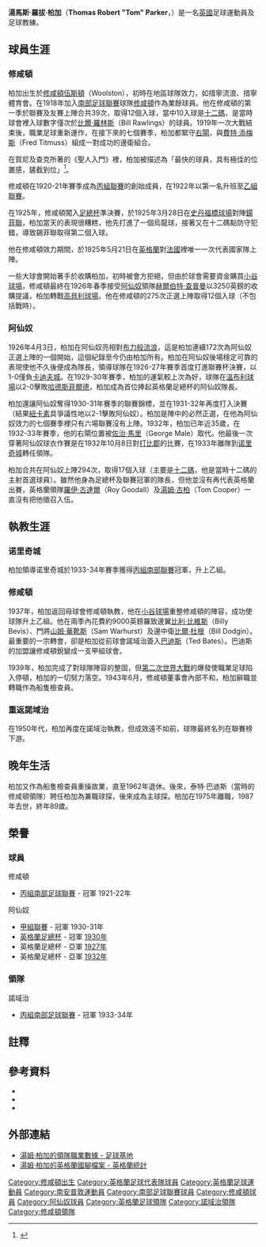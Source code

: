 {{noteta
|G1=EPL
|G2=football
|T=zh-hans:汤姆·帕克;zh-hk:湯姆·柏加;zh-tw:湯姆·帕克;
|1=zh-hans:帕克;zh-hk:柏加;zh-tw:帕克;
|2=zh-hans:罗伯特;zh-hk:羅拔;zh-tw:羅伯特;
}}
{{Football manager infobox
| playername          = 湯姆·柏加<br />''Tom Parker'' 
| fullname            = Thomas Robert Parker<br />湯馬斯·羅拔·柏加
| image               = 
| height = {{height|ft=5|in=10}}
| nickname = 
| dateofbirth = {{birth date|1897|11|19|df=y}}
| cityofbirth = [[修咸頓|修咸頓]]
| countryofbirth = [[英國|英國]]
| dateofdeath = {{death date and age|1987|11|1|1897|11|19|df=y}}
| cityofdeath = [[修咸頓|修咸頓]]
| countryofdeath = [[英國|英國]]
| currentclub = 已故 
| clubnumber = 
| position = [[後衛_(足球)|右閘]] 
| youthyears = 
| youthclubs = 
| years               = 1919-26 <br>1926-33
| clubs               = [[南安普頓足球俱樂部|修咸頓]]<br> [[阿森納足球俱樂部|阿仙奴]]
| caps(goals)         = 246 (11)<br />258 (17)
| nationalyears       = 1925
| nationalteam        = [[英格蘭足球代表隊|英格蘭]]
| nationalcaps(goals) = {{0}}{{0}}1 {{0}}(0)
| manageryears = 1933-37 <br>1937-43 <br>1955-57 
| managerclubs = [[诺里奇城足球俱乐部|诺里奇城]] <br>[[南安普頓足球俱樂部|修咸頓]] <br>[[诺里奇城足球俱乐部|诺里奇城]]
| pcupdate            = 
| ntupdate            = 
}}
'''湯馬斯·羅拔·柏加'''（'''Thomas Robert "Tom" Parker'''，{{bd|1897年|11月19日|1987年|11月1日|catIdx=Parker, Tom}}）是一名[[英國|英國]]足球運動員及足球教練。

== 球員生涯 ==

=== 修咸頓 ===

柏加出生於[[修咸頓|修咸頓]][[伍斯頓|伍斯頓]]（Woolston），初時在地區球隊效力，如措寧流浪、措寧體育會。在1918年加入[[南部足球聯賽|南部足球聯賽]]球隊[[南安普頓足球俱樂部|修咸頓]]作為業餘球員。他在修咸頓的第一季於聯賽及友賽上陣合共39次，取得12個入球，當中10入球是[[十二碼|十二碼]]，是當時球會裡入球數字僅次於[[比爾·羅林斯|比爾·羅林斯]]（Bill Rawlings）的球員。1919年一次大戰結束後，職業足球重新運作，在接下來的七個賽季，柏加都緊守[[後衛_(足球)|右閘]]，與[[費特·添梅斯|費特·添梅斯]]（Fred Titmuss）組成一對成功的邊衛組合。

在賀尼及查克所著的《聖人入門》裡，柏加被描述為「最快的球員，具有極佳的位置感，鏟截到位」<ref>{{cite book |author=鄧肯·賀尼及加里·查克|title=《聖人入門》|   publisher= ACL & Polar Publishing |   year=1992|    pages=p.266 |   id=ISBN 0-9514862-3-3}}</ref>。

修咸頓在1920-21年賽季成為[[丙組足球聯賽|丙組聯賽]]的創始成員，在1922年以第一名升班至[[乙組足球聯賽|乙組聯賽]]。

在1925年，修咸頓闖入[[英格蘭足總杯|足總杯]]準決賽，於1925年3月28日在[[史丹福橋球場|史丹福橋球場]]對陣[[謝菲爾德聯足球俱樂部|鍚菲聯]]，柏加當天的表現很糟糕，他先打進了一個烏龍球，接著又在十二碼點防守犯錯，導致錫菲聯取得第二個入球。

他在修咸頓效力期間，於1925年5月21日在[[英格蘭足球代表隊|英格蘭]]對[[法國國家足球隊|法國]]裡唯一一次代表國家隊上陣。

一些大球會開始著手於收購柏加，初時被會方拒絕，但由於球會需要資金購買[[小谷球場|小谷球場]]，修咸頓最終在1926年春季接受[[阿森納足球俱樂部|阿仙奴]]領隊[[赫爾伯特·查普曼|赫爾伯特·查普曼]]以3250英鎊的收購提議，柏加轉戰[[高貝利球場|高貝利球場]]。他在修咸頓的275次正選上陣取得12個入球（不包括戰時）。

=== 阿仙奴 ===

1926年4月3日，柏加在阿仙奴亮相對[[布萊克本流浪者足球俱樂部|布力般流浪]]，這是柏加連續172次為阿仙奴正選上陣的一個開始，這個紀錄至今仍由柏加所有。柏加在阿仙奴後場穩定可靠的表現使他不久後便成為隊長，領導球隊在1926-27年賽季首度打進聯賽杯決賽，以1-0僅負[[卡迪夫城足球俱樂部|卡迪夫城]]。在1929-30年賽季，柏加的運氣較上次為好，球隊在[[溫布利球場|溫布利球場]]以2-0擊敗[[哈德斯菲爾德足球俱樂部|哈德斯菲爾德]]，柏加成為首位捧起英格蘭足總杯的阿仙奴隊長。

柏加還讓阿仙奴奪得1930-31年賽季的聯賽錦標，並在1931-32年再度打入決賽（結果[[紐卡素足球會|紐卡素]]具爭議性地以2-1擊敗阿仙奴）。柏加是陣中的必然正選，在他為阿仙奴效力的七個賽季裡只有六場聯賽沒有上陣。1932年，柏加已年近35歲，在1932-33年賽季，他的右閘位置被[[佐治·馬里|佐治·馬里]]（George Male）取代。他最後一次穿著阿仙奴球衣作賽是在1932年10月8日對[[德比郡足球俱樂部|打比郡]]的比賽，在1933年離隊到[[诺里奇城足球俱乐部|诺里奇城]]轉任領隊。

柏加合共在阿仙奴上陣294次，取得17個入球（主要是[[十二碼|十二碼]]，他是當時十二碼的主射首選球員）。雖然他身為足總杯及聯賽冠軍的隊長，但他並沒有再代表英格蘭出賽，英格蘭領隊[[羅伊·古達爾|羅伊·古達爾]]（Roy Goodall）及[[湯姆·古柏|湯姆·古柏]]（Tom Cooper）一直沒有把他徵召入伍。

== 執教生涯 ==
=== 诺里奇城 ===

柏加領導诺里奇城於1933-34年賽季獲得[[丙組南部足球聯賽|丙組南部聯賽]]冠軍，升上乙組。

=== 修咸頓 ===

1937年，柏加返回母球會修咸頓執教，他在[[小谷球場|小谷球場]]重整修咸頓的陣容，成功使球隊升上乙組。他在兩季內花費約9000英鎊羅致邊翼[[比利·比維斯|比利·比維斯]]（Billy Bevis）、門將[[山姆·華靴斯|山姆·華靴斯]]（Sam Warhurst）及邊中衛[[比爾·杜根|比爾·杜根]]（Bill Dodgin）。最重要的一宗轉會，卻是柏加從前球會諾域治簽入[[泰特·巴迪斯|巴迪斯]]（Ted Bates）。巴迪斯的加盟讓修咸頓銳變成一支甲組球會。

1939年，柏加完成了對球隊陣容的整固，但[[第二次世界大戰|第二次世界大戰]]的爆發使職業足球陷入停頓，柏加的一切努力落空。1943年6月，修咸頓董事會內部不和，柏加辭職並轉職作為船隻檢查員。

=== 重返諾域治 ===

在1950年代，柏加再度在諾域治執教，但成效遠不如前，球隊最終名列在聯賽榜下游。

== 晚年生活 ==

柏加又作為船隻檢查員重操故業，直至1962年退休。後來，泰特·巴迪斯（當時的修咸頓領隊）聘任柏加為兼職球探，後來成為主球探。柏加在1975年離職，1987年去世，終年89歲。

== 榮譽 ==

=== 球員 ===

;修咸頓
* [[丙組南部足球聯賽|丙組南部足球聯賽]] - 冠軍 1921-22年

;阿仙奴
* [[甲組足球聯賽|甲組聯賽]] - 冠軍 1930-31年
* [[英格蘭足總杯|英格蘭足總杯]] - 冠軍 [[1930年英格蘭足總杯決賽|1930年]] 
* 英格蘭足總杯 - 亞軍 [[1927年英格蘭足總杯決賽|1927年]] 
* 英格蘭足總杯 - 亞軍 [[1932年英格蘭足總杯決賽|1932年]]

=== 領隊 ===

;諾域治
* [[丙組南部足球聯賽|丙組南部足球聯賽]] - 冠軍 1933-34年

== 註釋 ==

{{reflist}}

== 參考資料 ==

*{{cite book |
   author=傑夫·哈里斯及東尼·霍格（編） |
   title=《阿仙奴傑出人物》 |
   publisher=Independent UK Sports |
   year=1995 |
   id=ISBN 1-899429-03-4 }}
*{{cite book |
   author=鄧肯·賀尼及加里·查克 |
   title=《聖人入門》|
   publisher= ACL & Polar Publishing |
   year=1992|
   id=ISBN 0-9514862-3-3}}
*{{cite web
 |url         = http://www.spartacus.schoolnet.co.uk/ARSEparker.htm
 |title       = 湯姆·柏加的生平
 |publisher   = Spartacus Educational
 |accessdate  = 12-11-2008
 |deadurl     = yes
 |archiveurl  = https://web.archive.org/web/20081013080244/http://www.spartacus.schoolnet.co.uk/ARSEparker.htm
 |archivedate = 2008-10-13
}}

== 外部連結 ==
*[http://www.soccerbase.com/managers2.sd?managerid=1219 湯姆·柏加的領隊職業數據 - 足球基地] {{Wayback|url=http://www.soccerbase.com/managers2.sd?managerid=1219 |date=20071001231532 }}
*[http://www.soccerbase.com/managers2.sd?managerid=1219 湯姆·柏加的英格蘭國腳檔案 - 英格蘭統計] {{Wayback|url=http://www.soccerbase.com/managers2.sd?managerid=1219 |date=20071001231532 }}

{{諾域治領隊}}
{{修咸頓領隊}}

{{DEFAULTSORT:Parker, Tom}}
[[Category:修咸頓出生|Category:修咸頓出生]]
[[Category:英格蘭足球代表隊球員|Category:英格蘭足球代表隊球員]]
[[Category:英格蘭足球運動員|Category:英格蘭足球運動員]]
[[Category:南安普敦運動員|Category:南安普敦運動員]]
[[Category:南部足球聯賽球員|Category:南部足球聯賽球員]]
[[Category:修咸頓球員|Category:修咸頓球員]]
[[Category:阿仙奴球員|Category:阿仙奴球員]]
[[Category:英格蘭足球領隊|Category:英格蘭足球領隊]]
[[Category:諾域治領隊|Category:諾域治領隊]]
[[Category:修咸頓領隊|Category:修咸頓領隊]]